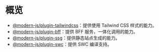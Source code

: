 # 概览

- [@modern-js/plugin-tailwindcss](/plugin/cli-plugins/plugin-tailwind)：提供使用 Tailwind CSS 样式的能力。
- [@modern-js/plugin-bff](/plugin/cli-plugins/plugin-bff)：提供 BFF 服务，一体化调用的能力。
- [@modern-js/plugin-ssg](/plugin/cli-plugins/plugin-bff)：提供静态站点生成的能力。
- [@modern-js/plugin-swc](/plugin/cli-plugins/plugin-swc)：提供 SWC 编译支持。